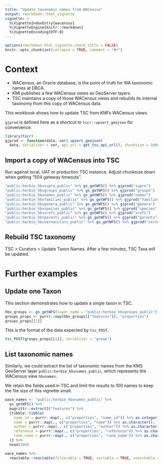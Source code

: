 ```yaml
---
title: "Update taxonomic names from WACensus"
output: rmarkdown::html_vignette
vignette: >
  %\VignetteIndexEntry{wacensus}
  %\VignetteEngine{knitr::rmarkdown}
  %\VignetteEncoding{UTF-8}
---
```


```r
options(rmarkdown.html_vignette.check_title = FALSE)
knitr::opts_chunk$set(collapse = TRUE, comment = "#>")
```

# Context

* WACensus, an Oracle database, is the point of truth for WA taxonomic names at DBCA.
* KMI publishes a few WACensus views as GeoServer layers.
* TSC maintains a copy of those WACensus views and rebuilds its internal taxonomy
  from this copy of WACensus data.

This workbook shows how to update TSC from KMI's WACensus views.

`gjprod` is defined here as a shortcut to `tscr::upsert_geojson` for convenience.

```r
library(tscr)
gjprod <- function(data, ser) upsert_geojson(
  data, serializer = ser, api_url = get_tsc_api_url(), chunksize = 1000)
```

## Import a copy of WACensus into TSC
Run against local, UAT or production TSC instance. 
Adjust chunksize down when getting "504 gateway timeouts".

```r
"public:herbie_hbvsupra_public" %>% gs_getWFS() %>% gjprod("supra")
"public:herbie_hbvgroups_public" %>% gs_getWFS() %>% gjprod("groups")
"public:herbie_hbvnames_public" %>% gs_getWFS() %>% gjprod("names")
"public:herbie_hbvfamilies_public" %>% gs_getWFS() %>% gjprod("families")
"public:herbie_hbvgenera_public" %>% gs_getWFS() %>% gjprod("genera")
"public:herbie_hbvspecies_public" %>% gs_getWFS() %>% gjprod("species")
"public:herbie_hbvxrefs_public" %>% gs_getWFS() %>% gjprod("xrefs")
"public:herbie_hbtparents_public" %>% gs_getWFS() %>% gjprod("parents")
"public:herbie_hbvvernaculars_public" %>% gs_getWFS() %>% gjprod("vernaculars")
```

## Rebuild TSC taxonomy
TSC > Curators > Update Taxon Names. After a few minutes, TSC Taxa will be updated.


# Further examples
## Update one Taxon
This section demonstrates how to update a single taxon in TSC.

```r
hbv_groups <- gs_getWFS(layer_name = "public:herbie_hbvgroups_public")
groups_props <- purrr::map(hbv_groups[["features"]], "properties")
groups_props[[1]]
```
This is the format of the data expected by `tsc_POST`.

```r
tsc_POST(groups_props[[1]], serializer = "group")
```

## List taxonomic names
Similarly, we could extract the list of taxonomic names from the KMS GeoServer
layer `public:herbie_hbvnames_public`, which represents the WACensus view `hbvnames`.

We retain the fields used in TSC and limit the results to 100 names to keep
the file size of this vignette small.

```r
wace_names <- "public:herbie_hbvnames_public" %>% 
  gs_getWFS() %>% 
  magrittr::extract2("features") %>% 
  {tibble::tibble(
    name_id = purrr::map(., c("properties", "name_id")) %>% as.integer(),
    name = purrr::map(., c("properties", "name")) %>% as.character(),
    author = purrr::map(., c("properties", "author")) %>% as.character(),
    reference = purrr::map(., c("properties", "reference")) %>% as.character(),
    rank_name = purrr::map(., c("properties", "rank_name")) %>% as.character()
  )} %>% 
  head(100)

wace_names %>% 
  reactable::reactable(filterable = TRUE, sortable = TRUE, searchable = TRUE)
```